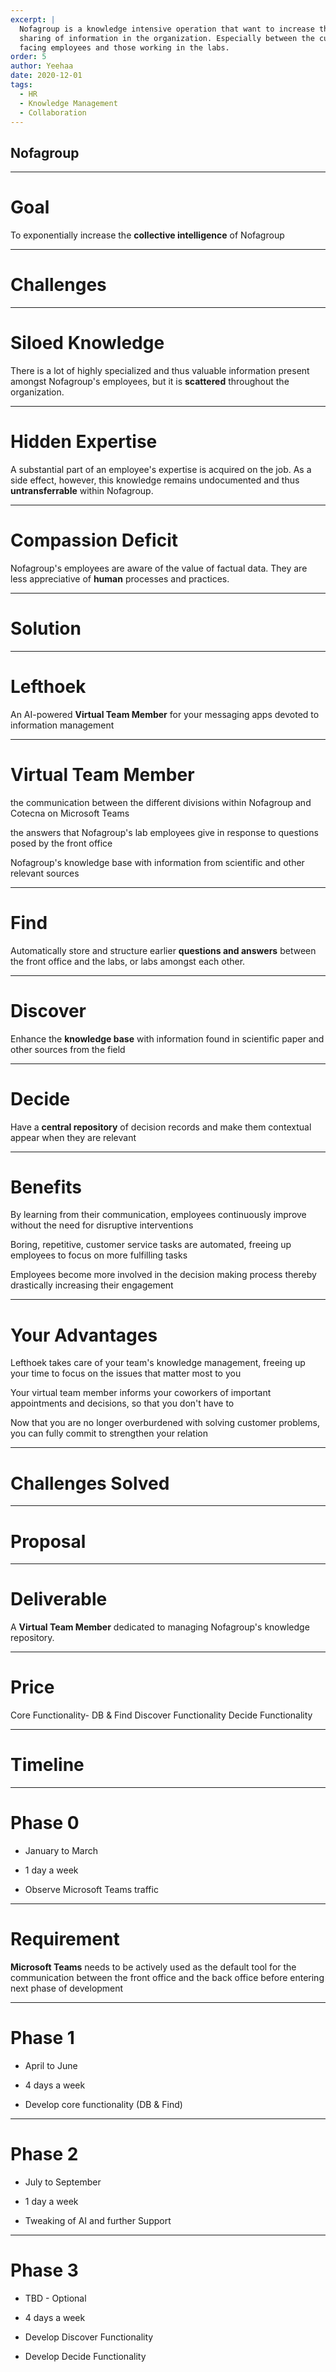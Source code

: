 ```yaml
---
excerpt: |
  Nofagroup is a knowledge intensive operation that want to increase the
  sharing of information in the organization. Especially between the customer
  facing employees and those working in the labs.
order: 5
author: Yeehaa
date: 2020-12-01
tags: 
  - HR
  - Knowledge Management
  - Collaboration
---
```



<Cover>

## Nofagroup

</Cover>

---

<Basic>

# Goal

To exponentially increase the **collective intelligence** of Nofagroup

</Basic>

---

<SectionCover>

# Challenges

</SectionCover>

---

<Basic>

# Siloed Knowledge

There is a lot of highly specialized and thus valuable information present
amongst Nofagroup's employees, but it is **scattered** throughout the
organization.

</Basic>

---

<Basic>

# Hidden Expertise

A substantial part of an employee's expertise is acquired on the job. As a side
effect, however, this knowledge remains undocumented and thus
**untransferrable** within Nofagroup.

</Basic>

---

<Basic>

# Compassion Deficit

Nofagroup's employees are aware of the value of factual data. They are less
appreciative of **human** processes and practices.

</Basic>

---

<SectionCover>

# Solution

</SectionCover>

---

<Basic>

# Lefthoek

An AI-powered **Virtual Team Member** for your messaging apps devoted to
information management 

</Basic>

---

<Icons>

# Virtual Team Member

<SellingPoint iconName="Microphone" title="moderates">the communication between
the different divisions within Nofagroup and Cotecna on Microsoft Teams</SellingPoint>

<SellingPoint iconName="Binders" title="organizes">the answers that
Nofagroup's lab employees give in response to questions posed by the front
office</SellingPoint>

<SellingPoint iconName="Hologram" title="augments">Nofagroup's knowledge base with 
information from scientific and other relevant sources</SellingPoint>

</Icons>

---


<Basic>

# Find

Automatically store and structure earlier **questions and answers** between the
front office and the labs, or labs amongst each other.

</Basic>

---


<Basic>

# Discover

Enhance the **knowledge base** with information found in scientific paper and
other sources from the field

</Basic>

---

<Basic>

# Decide

Have a **central repository** of decision records and make them contextual
appear when they are relevant

</Basic>

---

<Icons>

# Benefits

<SellingPoint iconName="Hand" title="improve">By learning from their
communication, employees continuously improve without the need for disruptive
interventions</SellingPoint>

<SellingPoint iconName="Heart" title="care">Boring, repetitive, customer service
tasks are automated, freeing up employees to focus on more fulfilling
tasks</SellingPoint>

<SellingPoint iconName="Something" title="empower">Employees become more
involved in the decision making process thereby drastically increasing their
engagement</SellingPoint>


</Icons>

---

<Icons>

# Your Advantages

<SellingPoint iconName="Hand" title="Focus on Content">Lefthoek takes care of
your team's knowledge management, freeing up your time to focus on the issues
that matter most to you</SellingPoint>

<SellingPoint iconName="Heart" title="Less Management">Your virtual team member
informs your coworkers of important appointments and decisions, so that you
don't have to</SellingPoint>

<SellingPoint iconName="Something" title="Customer Intimacy">Now that you are no
longer overburdened with solving customer problems, you can fully commit to
strengthen your relation</SellingPoint>

</Icons>

---

<Icons>

# Challenges Solved

<Toggle label="Siloed Knowledge" />

<Toggle label="Hidden Expertise" />

<Toggle label="Compassion Deficit" />

</Icons>

---

<SectionCover>

# Proposal

</SectionCover>

---

<Basic>

# Deliverable

A **Virtual Team Member** dedicated to managing Nofagroup's knowledge
repository.

</Basic>

---
<Stats>

# Price

<Stat figure="€55K">Core Functionality- DB & Find</Stat>
<Stat figure="€15K">Discover Functionality</Stat>
<Stat figure="€15K">Decide Functionality</Stat>

</Stats>

---

<SectionCover>

# Timeline

</SectionCover>

---

<Basic>

# Phase 0

+ January to March 

+ 1 day a week

+ Observe Microsoft Teams traffic

</Basic>

---

<Basic>

# Requirement

**Microsoft Teams** needs to be actively used as the default tool for the
communication between the front office and the back office before entering next
phase of development

</Basic>

---

<Basic>

# Phase 1

+ April to June 

+ 4 days a week

+ Develop core functionality (DB & Find)

</Basic>

---

<Basic>

# Phase 2

+ July to September 

+ 1 day a week

+ Tweaking of AI and further Support

</Basic>

---

<Basic>

# Phase 3 

+ TBD - Optional

+ 4 days a week

+ Develop Discover Functionality

+ Develop Decide Functionality

</Basic>

